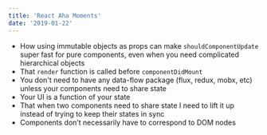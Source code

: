 ```yaml
---
title: 'React Aha Moments'
date: '2019-01-22'
---
```


- How using immutable objects as props can make `shouldComponentUpdate` super fast for pure components, even when you need complicated hierarchical objects
- That `render` function is called before `componentDidMount`
- You don't need to have any data-flow package (flux, redux, mobx, etc) unless your components need to share state
- Your UI is a function of your state
- That when two components need to share state I need to lift it up instead of trying to keep their states in sync
- Components don’t necessarily have to correspond to DOM nodes
